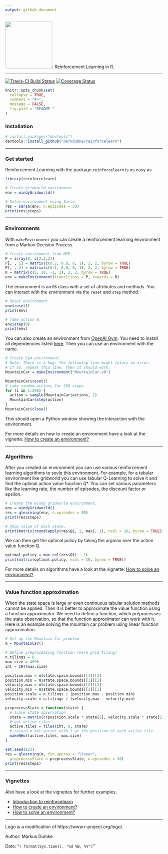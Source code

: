 ```yaml
---
output: github_document
---
```


<img src="inst/ReinforceLogo.png" width="150px">: Reinforcement Learning in R.

----

[![Travis-CI Build Status](https://travis-ci.org/markdumke/reinforcelearn.svg?branch=master)](https://travis-ci.org/markdumke/reinforcelearn)
[![Coverage Status](https://img.shields.io/codecov/c/github/markdumke/reinforcelearn/master.svg)](https://codecov.io/github/markdumke/reinforcelearn?branch=master)

```r
knitr::opts_chunk$set(
  collapse = TRUE,
  comment = "#>",
  message = FALSE,
  fig.path = "README-"
)
```

### Installation

```r
# install.packages("devtools")
devtools::install_github("markdumke/reinforcelearn")
```

----

### Get started

Reinforcement Learning with the package `reinforcelearn` is as easy as

```r
library(reinforcelearn)

# Create gridworld environment
env = windyGridworld()

# Solve environment using Sarsa
res = sarsa(env, n.episodes = 50)
print(res$steps)
```

----

### Environments

With `makeEnvironment` you can create a reinforcement learning environment from a Markov Decision Process.

```r
# Create environment from MDP.
P = array(0, c(2,2,2))
P[, , 1] = matrix(c(0.2, 0.8, 0, 1), 2, 2, byrow = TRUE)
P[, , 2] = matrix(c(0.1, 0.9, 0, 1), 2, 2, byrow = TRUE)
R = matrix(c(5, 10, -1, 2), 2, 2, byrow = TRUE)  
env = makeEnvironment(transitions = P, rewards = R)
```

The environment is an `R6` class with a set of attributes and methods.
You can interact with the environment via the `reset` and `step` method.

```r
# Reset environment.
env$reset()
print(env)

# Take action 0.
env$step(0)
print(env)
```

You can also create an environment from [OpenAI Gym](https://gym.openai.com/). You need to install all dependencies listed [here](https://github.com/openai/gym-http-api).
Then you can use an environment with the name.

```r
# Create Gym environment.
# Note: There is a bug: The following line might return an error. 
# If so, repeat this line, then it should work.
MountainCar = makeEnvironment("MountainCar-v0")

MountainCar$reset()
# take random actions for 200 steps
for (i in 1:200) {
  action = sample(MountainCar$actions, 1)
  MountainCar$step(action)
}
MountainCar$close()
```

This should open a Python window showing the interaction with the environment.

For more details on how to create an environment have a look at the vignette: [How to create an environment?](vignettes/environments.html)

----

### Algorithms

After you created an environment you can use various reinforcement learning algorithms to sovle this environment. For example, for a tabular environment like  gridworld you can use tabular Q-Learning to solve it and find the optimal action value function $Q*$. You can set various parameters like the learning rate, the number of episodes, the discount factor or epsilon.

```r
# Create the windy gridworld environment.
env = windyGridworld()
res = qlearning(env, n.episodes = 50)
print(res$steps)

# Show value of each state.
print(matrix(round(apply(res$Q1, 1, max), 1), ncol = 10, byrow = TRUE))
```

We can then get the optimal policy by taking the argmax over the action value function Q.

```r
optimal.policy = max.col(res$Q1) - 1L
print(matrix(optimal.policy, ncol = 10, byrow = TRUE))
```

For more details on algorithms have a look at the vignette: [How to solve an environment?](algorithms.html)

----

### Value function approximation

When the state space is large or even continuous tabular solution methods cannot be applied. Then it is better to approximate the value function using a function approximator. We need to define a function, which preprocesses the state observation, so that the function approximator can work with it.
Here is an example solving the mountain car problem using linear function approximation. 

```r
# Set up the Mountain Car problem
m = MountainCar()

# Define preprocessing function (here grid tiling)
n.tilings = 8
max.size = 4096
iht = IHT(max.size)

position.max = m$state.space.bounds[[1]][2]
position.min = m$state.space.bounds[[1]][1]
velocity.max = m$state.space.bounds[[2]][2]
velocity.min = m$state.space.bounds[[2]][1]
position.scale = n.tilings / (position.max - position.min)
velocity.scale = n.tilings / (velocity.max - velocity.min)

preprocessState = function(state) {
  # scale state observation
  state = matrix(c(position.scale * state[1], velocity.scale * state[2]), ncol = 2)
  # get active tiles
  active.tiles = tiles(iht, 8, state)
  # return n hot vector with 1 at the position of each active tile
  makeNHot(active.tiles, max.size)
}

set.seed(123)
res = qlearning(m, fun.approx = "linear", 
  preprocessState = preprocessState, n.episodes = 30)
print(res$steps)
```

----

### Vignettes

Also have a look at the vignettes for further examples.

- [Introduction to reinforcelearn](vignettes/introduction.html)
- [How to create an environment?](vignettes/environments.html)
- [How to solve an environment?](vignettes/algorithms.html)

----

Logo is a modification of https://www.r-project.org/logo/.

Author: Markus Dumke

Date: "`r format(Sys.time(), '%d %B, %Y')`"
